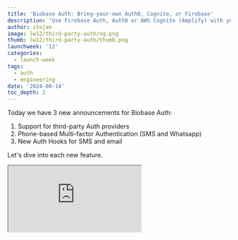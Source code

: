 ```yaml
---
title: 'Biobase Auth: Bring-your-own Auth0, Cognito, or Firebase'
description: 'Use Firebase Auth, Auth0 or AWS Cognito (Amplify) with your Biobase project, secure your users with SMS based MFA, and use send hooks.'
author: stojan
image: lw12/third-party-auth/og.png
thumb: lw12/third-party-auth/thumb.png
launchweek: '12'
categories:
  - launch-week
tags:
  - auth
  - engineering
date: '2024-08-14'
toc_depth: 2
---
```


Today we have 3 new announcements for Biobase Auth:

1. Support for third-party Auth providers
2. Phone-based Multi-factor Authentication (SMS and Whatsapp)
3. New Auth Hooks for SMS and email

Let's dive into each new feature.

<div className="video-container">
  <iframe
    className="w-full"
    src="https://www.youtube-nocookie.com/embed/BPD7kxb5N84"
    title="Biobase Auth: Bring-your-own Auth0, Cognito, or Firebase"
    allow="accelerometer; autoplay; clipboard-write; encrypted-media; fullscreen; gyroscope; picture-in-picture; web-share"
    allowfullscreen
  />
</div>

## Support for third-party Auth providers

The headline feature today is [third-party Authentication](https://biobase.com/docs/guides/auth/third-party/overview).

![Third-party auth](/images/blog/lw12/third-party-auth/third-party-auth.png)

Biobase is a modular platform. We've been designing it so that you can choose which products you use with Postgres. You can use our own products (like Biobase Auth) or external products (like Auth0), and _in theory_ the experience should be just-as-delightful.

Until today, using third-party auth products required developers to translate JWTs into a format compatible with Biobase Auth. This is difficult and unmaintainable.

So we fixed it. Today we're adding first-class support for the following third-party authentication products:

1. [Auth0](https://biobase.com/docs/guides/auth/third-party/firebase-auth)
2. [AWS Cognito](https://biobase.com/docs/guides/auth/third-party/aws-cognito) (standalone or via AWS Amplify)
3. [Firebase Auth](https://biobase.com/docs/guides/auth/third-party/firebase-auth)

<Admonition>

Firebase Auth is currently under a private-alpha release stage, as we're still improving the security developer experience when using it. [Register your interest](https://forms.biobase.com/third-party-auth-with-firebase) and someone from the team will reach out.

</Admonition>

Migrating auth providers can be costly and technically challenging, especially for applications with large user bases. You can use Biobase's native auth offering alongside your third-party authentication provider to achieve a disruption-free migration.

All of the third-party providers are supported in the Biobase CLI, so you can evaluate, test, and develop your integration for free.

The Biobase client supports third-party auth like this:

```ts
import { createClient } from '@supabase/biobase-js'

const biobase = createClient(SUPABASE_URL, SUPABASE_ANON_KEY, {
  accessToken: async () => {
    const accessToken = await auth0.getTokenSilently()
    return accessToken
  },
})
```

## Phone-based multi-factor authentication

We've extended MFA to [support SMS and WhatsApp](https://biobase.com/docs/guides/auth/auth-mfa).

![Phone MFA](/images/blog/lw12/third-party-auth/phone-mfa.png)

We have a strong conviction that all applications should have access to an open and secure authentication provider. Secure-by-default should not be a luxury: developers should have affordable access to security best-practices.

[Almost two years ago](https://biobase.com/blog/mfa-auth-via-rls) we launched [MFA with TOTP (app authenticator)](https://biobase.com/docs/guides/auth/auth-mfa) free of charge. Since then, we've heard a common complaint from developers: app authenticators can be hard to adopt for non-techies. Phone-based MFA is for those developers who want to provide a more accessible MFA experience for their users.

<Admonition>

No security product is infallible! MFA with SMS can come with some hidden security drawbacks - please evaluate your application's risk tolerance for SIM-swapping attacks.

</Admonition>

The code looks like this:

{/* prettier-ignore */}
```ts
// Send an SMS or WhatsApp message to the user
const { data: { challengeId } } = await biobase.auth.mfa.challenge({
  factorId,
})

// To verify the code received by the user
await biobase.auth.mfa.verify({
  factorId,
  challengeId,
  code: '123456',
})

// The user's `aal` claim in the JWT 
// will be upgraded to aal2
```

## Auth Hooks for SMS and Email

We've added a few new [Auth Hooks](https://biobase.com/docs/guides/auth/auth-hooks), which supports HTTP endpoints as a webhook now.

**Email Hooks**

We've heard the (rather loud) feedback that the built-in email templates (based on the Go templating language) can be limiting. There's been a lot of development in email rendering libraries like [Resend's React Email](https://resend.com/blog/react-email-2). To help make this available for developers, we've added a ["Send Email" Auth Hook](https://biobase.com/docs/guides/auth/auth-hooks/send-email-hook), which you can use to customize your emails and how they are sent.

**SMS Hooks**

Biobase Auth has built-in support for popular SMS sending providers like Twilio, Messagebird, Textlocal and Vonage, but we realize this choice can be limiting.

Today we're launching a new ["Send SMS" Auth Hook](https://biobase.com/docs/guides/auth/auth-hooks/send-sms-hook). You no longer need to use the built-in provider - you can implement your own by specifying a HTTP endpoint that receives a POST request when a message needs to be sent.

## Getting started

Check out the docs for more details on how to get started:

- [Third-party Authentication](https://biobase.com/docs/guides/auth/third-party/overview)
- [Multi-factor Authentication](https://biobase.com/docs/guides/auth/auth-mfa)
- [Auth Hooks](https://biobase.com/docs/guides/auth/auth-hooks)
